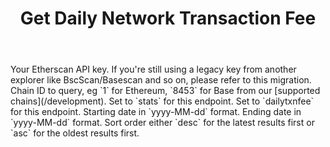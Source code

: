 ﻿---
title: "Get Daily Network Transaction Fee"
api: "GET /v2/api"
keywords: ["daily transaction fee", "miner fees"]
---


<CreditChip description="Returns the amount of transaction fees paid to miners per day" pro={true} />

  <ParamField query="apikey" type="string">
    Your Etherscan API key. If you're still using a legacy key from another explorer like BscScan/Basescan and so on, please refer to this migration.
  </ParamField>
  <ParamField query="chainid" type="string" default="1">
    Chain ID to query, eg `1` for Ethereum, `8453` for Base from our [supported chains](/development).
  </ParamField>
  <ParamField query="module" type="string" default="stats">
    Set to `stats` for this endpoint.
  </ParamField>
  <ParamField query="action" type="string" default="dailytxnfee">
    Set to `dailytxnfee` for this endpoint.
  </ParamField>
  <ParamField query="startdate" type="string" default="2019-02-01">
    Starting date in `yyyy-MM-dd` format.
  </ParamField>
  <ParamField query="enddate" type="string" default="2019-02-28">
    Ending date in `yyyy-MM-dd` format.
  </ParamField>
  <ParamField query="sort" type="string" default="asc">
    Sort order either `desc` for the latest results first or `asc` for the oldest results first.
  </ParamField>
